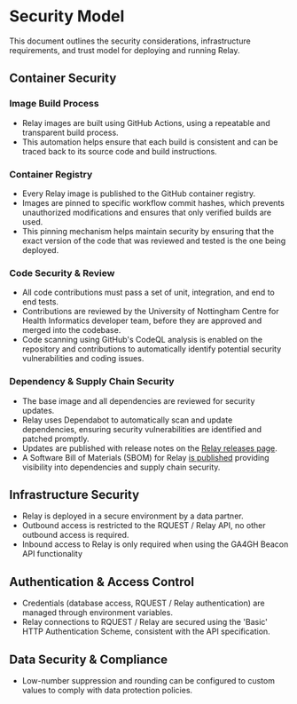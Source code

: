 
# Security Model

This document outlines the security considerations, infrastructure requirements, and trust model for deploying and running Relay.

## Container Security

### Image Build Process
- Relay images are built using GitHub Actions, using a repeatable and transparent build process. 
- This automation helps ensure that each build is consistent and can be traced back to its source code and build instructions.

### Container Registry
- Every Relay image is published to the GitHub container registry. 
- Images are pinned to specific workflow commit hashes, which prevents unauthorized modifications and ensures that only verified builds are used. 
- This pinning mechanism helps maintain security by ensuring that the exact version of the code that was reviewed and tested is the one being deployed.

### Code Security & Review
- All code contributions must pass a set of unit, integration, and end to end tests. 
- Contributions are reviewed by the University of Nottingham Centre for Health Informatics developer team, before they are approved and merged into the codebase.
- Code scanning using GitHub's CodeQL analysis is enabled on the repository and contributions to automatically identify potential security vulnerabilities and coding issues.

### Dependency & Supply Chain Security
- The base image and all dependencies are reviewed for security updates.
- Relay uses Dependabot to automatically scan and update dependencies, ensuring security vulnerabilities are identified and patched promptly.
- Updates are published with release notes on the [Relay releases page](https://github.com/Health-Informatics-UoN/hutch-relay/releases). 
- A Software Bill of Materials (SBOM) for Relay [is published](https://github.com/Health-Informatics-UoN/hutch-relay/network/dependencies) providing visibility into dependencies and supply chain security.

## Infrastructure Security

- Relay is deployed in a secure environment by a data partner. 
- Outbound access is restricted to the RQUEST / Relay API, no other outbound access is required.
- Inbound access to Relay is only required when using the GA4GH Beacon API functionality

## Authentication & Access Control
- Credentials (database access, RQUEST / Relay authentication) are managed through environment variables.
- Relay connections to RQUEST / Relay are secured using the 'Basic' HTTP Authentication Scheme, consistent with the API specification.

## Data Security & Compliance
- Low-number suppression and rounding can be configured to custom values to comply with data protection policies.
